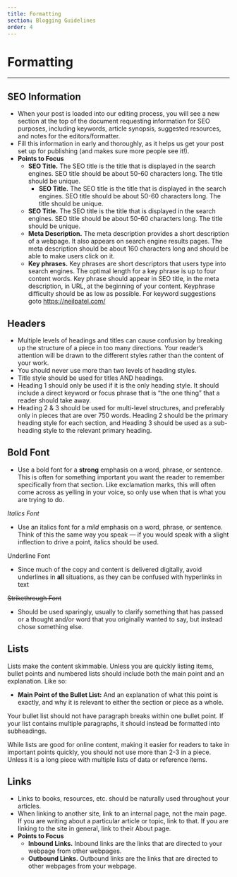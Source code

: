 ```yaml
---
title: Formatting
section: Blogging Guidelines
order: 4
---
```


# Formatting
----

## SEO Information

- When your post is loaded into our editing process, you will see a new section at the top of the document requesting information for SEO purposes, including keywords, article synopsis, suggested resources, and notes for the editors/formatter.
- Fill this information in early and thoroughly, as it helps us get your post set up for publishing (and makes sure more people see it!).
- **Points to Focus**
  - **SEO Title.** The SEO title is the title that is displayed in the search engines. SEO title should be about 50-60 characters long. The title should be unique.
    - **SEO Title.** The SEO title is the title that is displayed in the search engines. SEO title should be about 50-60 characters long. The title should be unique. 
  - **SEO Title.** The SEO title is the title that is displayed in the search engines. SEO title should be about 50-60 characters long. The title should be unique.
  - **Meta Description.** The meta description provides a short description of a webpage. It also appears on search engine results pages. The meta description should be about 160 characters long and should be able to make users click on it.
  - **Key phrases.** Key phrases are short descriptors that users type into search engines. The optimal length for a key phrase is up to four content words. Key phrase should appear in SEO title, in the meta description, in URL, at the beginning of your content. Keyphrase difficulty should be as low as possible. For keyword suggestions goto https://neilpatel.com/

## Headers

- Multiple levels of headings and titles can cause confusion by breaking up the structure of a piece in too many directions. Your reader’s attention will be drawn to the different styles rather than the content of your work.
- You should never use more than two levels of heading styles.
- Title style should be used for titles AND headings.
- Heading 1 should only be used if it is the only heading style. It should include a direct keyword or focus phrase that is “the one thing” that a reader should take away.
- Heading 2 & 3 should be used for multi-level structures, and preferably only in pieces that are over 750 words. Heading 2 should be the primary heading style for each section, and Heading 3 should be used as a sub-heading style to the relevant primary heading.

## Bold Font

- Use a bold font for a **strong** emphasis on a word, phrase, or sentence. This is often for something important you want the reader to remember specifically from that section. Like exclamation marks, this will often come across as yelling in your voice, so only use when that is what you are trying to do.

_Italics Font_

- Use an italics font for a _mild_ emphasis on a word, phrase, or sentence. Think of this the same way you speak — if you would speak with a slight inflection to drive a point, italics should be used.

Underline Font

- Since much of the copy and content is delivered digitally, avoid underlines in **all** situations, as they can be confused with hyperlinks in text

~~Strikethrough Font~~

- Should be used sparingly, usually to clarify something that has passed or a thought and/or word that you originally wanted to say, but instead chose something else.

## Lists

Lists make the content skimmable. Unless you are quickly listing items, bullet points and numbered lists should include both the main point and an explanation. Like so:

- **Main Point of the Bullet List:** And an explanation of what this point is exactly, and why it is relevant to either the section or piece as a whole.

Your bullet list should not have paragraph breaks within one bullet point. If your list contains multiple paragraphs, it should instead be formatted into subheadings.

While lists are good for online content, making it easier for readers to take in important points quickly, you should not use more than 2-3 in a piece. Unless it is a long piece with multiple lists of data or reference items.

## Links

- Links to books, resources, etc. should be naturally used throughout your articles.
- When linking to another site, link to an internal page, not the main page. If you are writing about a particular article or topic, link to that. If you are linking to the site in general, link to their About page.
- **Points to Focus**
  - **Inbound Links.** Inbound links are the links that are directed to your webpage from other webpages.
  - **Outbound Links.** Outbound links are the links that are directed to other webpages from your webpage.
